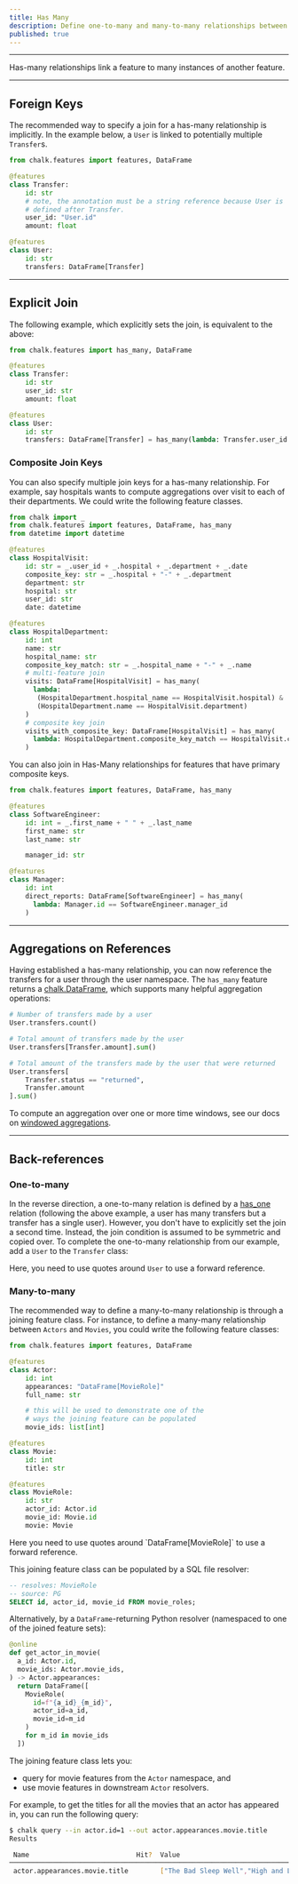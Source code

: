```yaml
---
title: Has Many
description: Define one-to-many and many-to-many relationships between feature classes.
published: true
---
```



---

Has-many relationships link a feature to many instances of another feature.

---

## Foreign Keys

The recommended way to specify a join for a has-many relationship is implicitly. In the
example below, a `User` is linked to potentially multiple `Transfer`s.

```py
from chalk.features import features, DataFrame

@features
class Transfer:
    id: str
    # note, the annotation must be a string reference because User is
    # defined after Transfer.
    user_id: "User.id"
    amount: float

@features
class User:
    id: str
    transfers: DataFrame[Transfer]
```

---

## Explicit Join

The following example, which explicitly sets the join, is equivalent to the above:

```py
from chalk.features import has_many, DataFrame

@features
class Transfer:
    id: str
    user_id: str
    amount: float

@features
class User:
    id: str
    transfers: DataFrame[Transfer] = has_many(lambda: Transfer.user_id == User.id)

```

### Composite Join Keys

You can also specify multiple join keys for a has-many relationship. For example, say hospitals wants to
compute aggregations over visit to each of their departments. We could write the following feature classes.

```python
from chalk import _
from chalk.features import features, DataFrame, has_many
from datetime import datetime

@features
class HospitalVisit:
    id: str = _.user_id + _.hospital + _.department + _.date
    composite_key: str = _.hospital + "-" + _.department
    department: str
    hospital: str
    user_id: str
    date: datetime

@features
class HospitalDepartment:
    id: int
    name: str
    hospital_name: str
    composite_key_match: str = _.hospital_name + "-" + _.name
    # multi-feature join
    visits: DataFrame[HospitalVisit] = has_many(
      lambda:
       (HospitalDepartment.hospital_name == HospitalVisit.hospital) &
       (HospitalDepartment.name == HospitalVisit.department)
    )
    # composite key join
    visits_with_composite_key: DataFrame[HospitalVisit] = has_many(
      lambda: HospitalDepartment.composite_key_match == HospitalVisit.composite_key
    )
```

You can also join in Has-Many relationships for features that have primary composite keys.

```py
from chalk.features import features, DataFrame, has_many

@features
class SoftwareEngineer:
    id: int = _.first_name + " " + _.last_name
    first_name: str
    last_name: str

    manager_id: str

@features
class Manager:
    id: int
    direct_reports: DataFrame[SoftwareEngineer] = has_many(
      lambda: Manager.id == SoftwareEngineer.manager_id
    )
```

---

## Aggregations on References

Having established a has-many relationship, you can now reference the transfers for
a user through the user namespace. The `has_many` feature returns a [chalk.DataFrame](/docs/dataframe),
which supports many helpful aggregation operations:

```python
# Number of transfers made by a user
User.transfers.count()

# Total amount of transfers made by the user
User.transfers[Transfer.amount].sum()

# Total amount of the transfers made by the user that were returned
User.transfers[
    Transfer.status == "returned",
    Transfer.amount
].sum()
```

To compute an aggregation over one or more time windows, see our docs on [windowed aggregations](/docs/aggregations).

---

## Back-references

### One-to-many

In the reverse direction, a one-to-many relation is defined by a [has_one](/docs/has-one)
relation (following the above example, a user has many transfers but a transfer has a
single user). However, you don't have to explicitly set the join a second time. Instead,
the join condition is assumed to be symmetric and copied over. To complete the one-to-many
relationship from our example, add a `User` to the `Transfer` class:

<PyDiffEditor html={manyToOneDiff} />

<TipInfo>Here, you need to use quotes around `User` to use a forward reference.</TipInfo>

[//]: # (Alternatively, you could define the join condition on the same)

[//]: # (side, and add the [DataFrame]&#40;/docs/dataframe&#41; to the `User` class:)

[//]: # ()
[//]: # (<PyDiffEditor html={oneToManyDiff} />)

[//]: # (<TipInfo>Again, you need to use quotes around `User` deal with forward references.</TipInfo>)

### Many-to-many

The recommended way to define a many-to-many relationship is through a joining feature class.
For instance, to define a many-many relationship between `Actors` and `Movies`, you
could write the following feature classes:

```python
from chalk.features import features, DataFrame

@features
class Actor:
    id: int
    appearances: "DataFrame[MovieRole]"
    full_name: str

    # this will be used to demonstrate one of the
    # ways the joining feature can be populated
    movie_ids: list[int]

@features
class Movie:
    id: int
    title: str

@features
class MovieRole:
    id: str
    actor_id: Actor.id
    movie_id: Movie.id
    movie: Movie
```

<TipInfo>
  Here you need to use quotes around `DataFrame[MovieRole]` to use a forward reference.
</TipInfo>

This joining feature class can be populated by a SQL file resolver:
```sql
-- resolves: MovieRole
-- source: PG
SELECT id, actor_id, movie_id FROM movie_roles;
```

Alternatively, by a `DataFrame`-returning Python resolver (namespaced to one of the joined feature sets):

```python
@online
def get_actor_in_movie(
  a_id: Actor.id,
  movie_ids: Actor.movie_ids,
) -> Actor.appearances:
  return DataFrame([
    MovieRole(
      id=f"{a_id}_{m_id}",
      actor_id=a_id,
      movie_id=m_id
    )
    for m_id in movie_ids
  ])
```

The joining feature class lets you:
- query for movie features from the `Actor` namespace, and
- use movie features in downstream `Actor` resolvers.

For example, to get the titles for all the movies that an actor has appeared in, you can run the following query:

```bash
$ chalk query --in actor.id=1 --out actor.appearances.movie.title
Results

 Name                           Hit?  Value
───────────────────────────────────────────────────────────────────────────────
 actor.appearances.movie.title        ["The Bad Sleep Well","High and Low",...]
```
